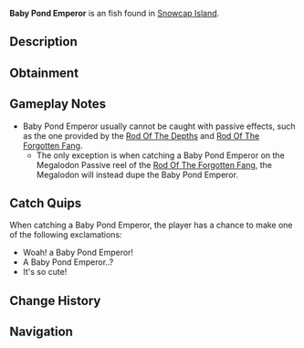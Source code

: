 {{FishInfobox
|image          = Baby Pond Emperor.png
|rarity         = Exotic
|sea            = First Sea
|location       = [[Snowcap Island]]
|sublocation    = Freshwater
|sources        = Fishing Rod
|nopassive      = 1
|radar_location = 
|prog_speed     = -80
|xp             = 100
|weather        = Clear
|time           = 
|season         = Winter
|bait           = Squid
|base_weight    = 2
|base_value     = 5000
|weight_range   = 1.5
|base_chance    = 0.5
|base_resil     = 10
}}
'''Baby Pond Emperor''' is an {{Rarity|Exotic}} fish found in [[Snowcap Island]].

== Description ==
{{Description|It's a mini Pond Emperor!|Bestiary Entry}}

== Obtainment ==
{{Description|Found in Snowcap Pond.|Bestiary Hint}}
{{Fish Availability|
Snowcap Island/Freshwater Pond
|top_rods      = 
Ethereal Prism Rod\62102.46\187579.2;
Leviathan's Fang Rod\61761.08\209256.95;
Seraphic Rod\60469.36\194971.84;
Tempest Rod\57499.9\195645.46;
No-Life Rod\54415.72\191719.52;
Resourceful Rod\45696.12\135439.02;
Destiny Rod\46539.42\131973.71;
Heaven's Rod\43364.76\146358.88;
Free Spirit Rod\45640.05\214072.77;
Flimsy Rod\21948.58\197249.88;
Training Rod\20514.31\194297.07;
Challenger's Rod\54174.85\192708.34;
Rod Of The Forgotten Fang\52639.27\171037.41;
Rod Of The Exalted One\44952.99\144110.86;
Rod Of The Depths\43196.81\143724.74;
Trident Rod\42871.56\175040.42;
Zeus Rod\39650.11\144834.31;
Blazebringer Rod\39102.89\142835.43;
Depthseeker Rod\37771.56\145101.07;
Verdant Shear Rod\37702.39\142985.86;
Avalanche Rod\31998.11\123561.95;
Volcanic Rod\31163.59\115042.72;
Steady Rod\9917.24\44673.45
|recommended   = Ethereal Prism Rod
}}

== Gameplay Notes ==
* Baby Pond Emperor usually cannot be caught with passive effects, such as the one provided by the [[Rod Of The Depths]] and [[Rod Of The Forgotten Fang]].
** The only exception is when catching a Baby Pond Emperor on the Megalodon Passive reel of the [[Rod Of The Forgotten Fang]], the Megalodon will instead dupe the Baby Pond Emperor.

== Catch Quips ==
When catching a Baby Pond Emperor, the player has a chance to make one of the following exclamations:
* Woah! a Baby Pond Emperor!
* A Baby Pond Emperor..?
* It's so cute!

== Change History ==
{{Change History|{{subst:Current Version}}}}

== Navigation ==
{{Fish Navbox|Snowcap Island}}